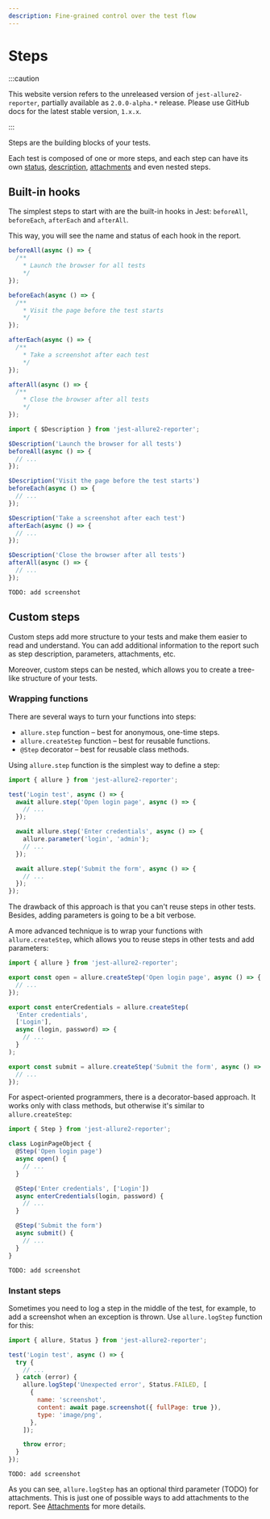 ```yaml
---
description: Fine-grained control over the test flow
---
```



# Steps

:::caution

This website version refers to the unreleased version of `jest-allure2-reporter`, partially available as `2.0.0-alpha.*` release.
Please use GitHub docs for the latest stable version, `1.x.x`.

:::

Steps are the building blocks of your tests.

Each test is composed of one or more steps, and each step can have its own [status](../config/02-statuses.mdx),
[description](01-descriptions.mdx), [attachments](03-attachments.mdx) and even nested steps.

## Built-in hooks

The simplest steps to start with are the built-in hooks in Jest: `beforeAll`, `beforeEach`, `afterEach` and `afterAll`.

This way, you will see the name and status of each hook in the report.

<Tabs groupId="approach">
  <TabItem value="jsdoc" label="JSDoc">

```js
beforeAll(async () => {
  /**
    * Launch the browser for all tests
    */
});

beforeEach(async () => {
  /**
    * Visit the page before the test starts
    */
});

afterEach(async () => {
  /**
    * Take a screenshot after each test
    */
});

afterAll(async () => {
  /**
    * Close the browser after all tests
    */
});
```

  </TabItem>
  <TabItem value="dsl" label="Function">

```js
import { $Description } from 'jest-allure2-reporter';

$Description('Launch the browser for all tests')
beforeAll(async () => {
  // ...
});

$Description('Visit the page before the test starts')
beforeEach(async () => {
  // ...
});

$Description('Take a screenshot after each test')
afterEach(async () => {
  // ...
});

$Description('Close the browser after all tests')
afterAll(async () => {
  // ...
});
```

  </TabItem>
  <TabItem value="demo" label="Demo">

    TODO: add screenshot

  </TabItem>
</Tabs>

## Custom steps

Custom steps add more structure to your tests and make them easier to read and understand.
You can add additional information to the report such as step description, parameters, attachments, etc.

Moreover, custom steps can be nested, which allows you to create a tree-like structure of your tests.

### Wrapping functions

There are several ways to turn your functions into steps:

* `allure.step` function – best for anonymous, one-time steps.
* `allure.createStep` function – best for reusable functions.
* `@Step` decorator – best for reusable class methods.

<Tabs>
  <TabItem value="step">

Using `allure.step` function is the simplest way to define a step:

```js
import { allure } from 'jest-allure2-reporter';

test('Login test', async () => {
  await allure.step('Open login page', async () => {
    // ...
  });

  await allure.step('Enter credentials', async () => {
    allure.parameter('login', 'admin');
    // ...
  });

  await allure.step('Submit the form', async () => {
    // ...
  });
});
```

The drawback of this approach is that you can't reuse steps in other tests.
Besides, adding parameters is going to be a bit verbose.

  </TabItem>
  <TabItem value="createStep">

A more advanced technique is to wrap your functions with `allure.createStep`,
which allows you to reuse steps in other tests and add parameters:

```js
import { allure } from 'jest-allure2-reporter';

export const open = allure.createStep('Open login page', async () => {
  // ...
});

export const enterCredentials = allure.createStep(
  'Enter credentials',
  ['Login'],
  async (login, password) => {
    // ...
  }
);

export const submit = allure.createStep('Submit the form', async () => {
  // ...
});
```

  </TabItem>
  <TabItem value="@Step">

For aspect-oriented programmers, there is a decorator-based approach. It works only with class methods,
but otherwise it's similar to `allure.createStep`:

```js
import { Step } from 'jest-allure2-reporter';

class LoginPageObject {
  @Step('Open login page')
  async open() {
    // ...
  }

  @Step('Enter credentials', ['Login'])
  async enterCredentials(login, password) {
    // ...
  }

  @Step('Submit the form')
  async submit() {
    // ...
  }
}
```

  </TabItem>
  <TabItem value="demo" label="Demo">

    TODO: add screenshot

  </TabItem>
</Tabs>

### Instant steps

Sometimes you need to log a step in the middle of the test, for example, to add a screenshot when an exception is thrown. Use `allure.logStep` function for this:

<Tabs>
  <TabItem value="logStep">

```js
import { allure, Status } from 'jest-allure2-reporter';

test('Login test', async () => {
  try {
    // ...
  } catch (error) {
    allure.logStep('Unexpected error', Status.FAILED, [
      {
        name: 'screenshot',
        content: await page.screenshot({ fullPage: true }),
        type: 'image/png',
      },
    ]);

    throw error;
  }
});
```

  </TabItem>
  <TabItem value="demo" label="Demo">

    TODO: add screenshot

  </TabItem>
</Tabs>

As you can see, `allure.logStep` has an optional third parameter (TODO) for attachments. This is just one of possible ways to add attachments to the report. See [Attachments](03-attachments.mdx) for more details.
